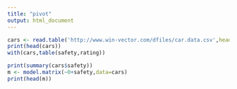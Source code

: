 ```yaml
---
title: "pivot"
output: html_document
---
```



```r
cars <- read.table('http://www.win-vector.com/dfiles/car.data.csv',header=TRUE,sep=',')
print(head(cars))
with(cars,table(safety,rating))

print(summary(cars$safety))
m <- model.matrix(~0+safety,data=cars)
print(head(m))
```